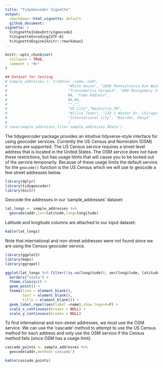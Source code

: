 ```yaml
---
title: "TidyGeocoder Vignette"
output: 
  rmarkdown::html_vignette: default
  github_document:
vignette: >
  %\VignetteIndexEntry{geocode}
  %\VignetteEncoding{UTF-8}
  %\VignetteEngine{knitr::rmarkdown}
---
```


```r
knitr::opts_chunk$set(
  collapse = TRUE,
  comment = "#>"
)

## Dataset for testing
# sample_addresses <- tribble( ~name,~addr,
#                            "White House", "1600 Pennsylvania Ave Washington, DC",
#                            "Transamerica Pyramid", "600 Montgomery St, San Francisco, CA 94111",
#                            NA, "Fake Address",
#                            NA,NA,
#                            "","",
#                            "US City","Nashville,TN",
#                            "Willis Tower", "233 S Wacker Dr, Chicago, IL 60606",
#                            "International City", "Nairobi, Kenya"
#                            )
# save(sample_addresses,file='sample_addresses.RData')
```

The tidygeocoder package provides an intuitive tidyverse-style interface for using geocoder services. Currently the US Census and Nominatim (OSM) services are supported. The US Census service requires a street level address that is located in the United States. The OSM service does not have these restrictions, but has usage limits that will cause you to be locked out of the service temporarily. Because of these usage limits the default service for the `geocode()` function is the US Census which we will use to geocode a few street addresses below.

```r
library(dplyr)
library(tidygeocoder)
library(knitr)
```

Geocode the addresses in our 'sample_addresses' dataset:

```r
lat_longs <- sample_addresses %>% 
  geocode(addr,lat=latitude,long=longitude)
```

Latitude and longitude columns are attached to our input dataset:

```r
kable(lat_longs)
```

Note that international and non-street addresses were not found since we are using the Census geocoder service. 

```r
library(ggplot2)
library(maps)
library(ggrepel)

ggplot(lat_longs %>% filter(!is.na(longitude)), aes(longitude, latitude),color="grey98") +
  borders("state") +
  theme_classic() +
  geom_point() +
  theme(line = element_blank(),
        text = element_blank(),
        title = element_blank()) +
  geom_label_repel(aes(label =name),show.legend=F) +
  scale_x_continuous(breaks = NULL) + 
  scale_y_continuous(breaks = NULL)
```

To find international and non-street addresses, we must use the OSM service. We can use the 'cascade' method to attempt to use the US Census method for each address and only use the OSM service if the Census method fails (since OSM has a usage limit).

```r
cascade_points <- sample_addresses %>% 
  geocode(addr,method='cascade')
```

```r
kable(cascade_points)
```

